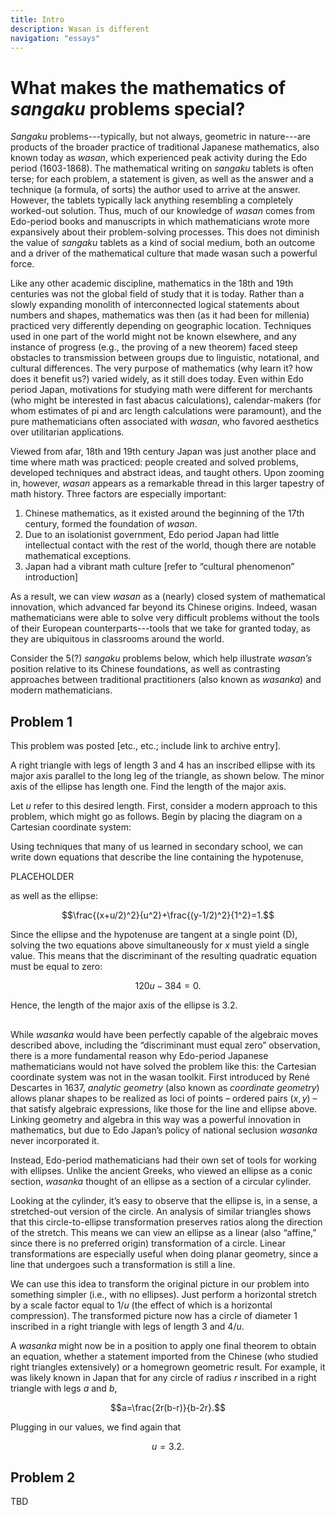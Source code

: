 ```yaml
---
title: Intro
description: Wasan is different
navigation: "essays"
---
```

# What makes the mathematics of _sangaku_ problems special?

_Sangaku_ problems---typically, but not always, geometric in nature---are products of the broader practice of traditional Japanese mathematics, also known today as _wasan_, which experienced peak activity during the Edo period (1603-1868). The mathematical writing on _sangaku_ tablets is often terse; for each problem, a statement is given, as well as the answer and a technique (a formula, of sorts) the author used to arrive at the answer. However, the tablets typically lack anything resembling a completely worked-out solution. Thus, much of our knowledge of _wasan_ comes from Edo-period books and manuscripts in which mathematicians wrote more expansively about their problem-solving processes. This does not diminish the value of _sangaku_ tablets as a kind of social medium, both an outcome and a driver of the mathematical culture that made wasan such a powerful force.

Like any other academic discipline, mathematics in the 18th and 19th centuries was not the global field of study that it is today. Rather than a slowly expanding monolith of interconnected logical statements about numbers and shapes, mathematics was then (as it had been for millenia) practiced very differently depending on geographic location. Techniques used in one part of the world might not be known elsewhere, and any instance of progress (e.g., the proving of a new theorem) faced steep obstacles to transmission between groups due to linguistic, notational, and cultural differences. The very purpose of mathematics (why learn it? how does it benefit us?) varied widely, as it still does today. Even within Edo period Japan, motivations for studying math were different for merchants (who might be interested in fast abacus calculations), calendar-makers (for whom estimates of pi and arc length calculations were paramount), and the pure mathematicians often associated with _wasan_, who favored aesthetics over utilitarian applications.

Viewed from afar, 18th and 19th century Japan was just another place and time where math was practiced: people created and solved problems, developed techniques and abstract ideas, and taught others. Upon zooming in, however, _wasan_ appears as a remarkable thread in this larger tapestry of math history. Three factors are especially important:

1. Chinese mathematics, as it existed around the beginning of the 17th century, formed the foundation of _wasan_.
2. Due to an isolationist government, Edo period Japan had little intellectual contact with the rest of the world, though there are notable mathematical exceptions.
3. Japan had a vibrant math culture [refer to “cultural phenomenon” introduction]

As a result, we can view _wasan_ as a (nearly) closed system of mathematical innovation, which advanced far beyond its Chinese origins. Indeed, wasan mathematicians were able to solve very difficult problems without the tools of their European counterparts---tools that we take for granted today, as they are ubiquitous in classrooms around the world.

Consider the 5(?) _sangaku_ problems below, which help illustrate _wasan’s_ position relative to its Chinese foundations, as well as contrasting approaches between traditional practitioners (also known as _wasanka_) and modern mathematicians.

## Problem 1 

This problem was posted [etc., etc.; include link to archive entry].

A right triangle with legs of length 3 and 4 has an inscribed ellipse with its major axis parallel to the long leg of the triangle, as shown below. The minor axis of the ellipse has length one. Find the length of the major axis.



Let $u$ refer to this desired length. First, consider a modern approach to this problem, which might go as follows. Begin by placing the diagram on a Cartesian coordinate system:



Using techniques that many of us learned in secondary school, we can write down equations that describe the line containing the hypotenuse,

PLACEHOLDER


as well as the ellipse:

$$\frac{(x+u/2)^2}{u^2}+\frac{(y-1/2)^2}{1^2}=1.$$


Since the ellipse and the hypotenuse are tangent at a single point (D), solving the two equations above simultaneously for $x$ must yield a single value. This means that the discriminant of the resulting quadratic equation must be equal to zero:

$$120u-384=0.$$

Hence, the length of the major axis of the ellipse is 3.2.

<h2></h2>

While _wasanka_ would have been perfectly capable of the algebraic moves described above, including the “discriminant must equal zero” observation, there is a more fundamental reason why Edo-period Japanese mathematicians would not have solved the problem like this: the Cartesian coordinate system was not in the wasan toolkit. First introduced by René Descartes in 1637, _analytic geometry_ (also known as _coordinate geometry_) allows planar shapes to be realized as loci of points – ordered pairs $(x,y)$ – that satisfy algebraic expressions, like those for the line and ellipse above. Linking geometry and algebra in this way was a powerful innovation in mathematics, but due to Edo Japan’s policy of national seclusion _wasanka_ never incorporated it.

Instead, Edo-period mathematicians had their own set of tools for working with ellipses. Unlike the ancient Greeks, who viewed an ellipse as a conic section, _wasanka_ thought of an ellipse as a section of a circular cylinder.



Looking at the cylinder, it’s easy to observe that the ellipse is, in a sense, a stretched-out version of the circle. An analysis of similar triangles shows that this circle-to-ellipse transformation preserves ratios along the direction of the stretch. This means we can view an ellipse as a linear (also “affine,” since there is no preferred origin) transformation of a circle. Linear transformations are especially useful when doing planar geometry, since a line that undergoes such a transformation is still a line.

We can use this idea to transform the original picture in our problem into something simpler (i.e., with no ellipses). Just perform a horizontal stretch by a scale factor equal to $1/u$ (the effect of which is a horizontal compression). The transformed picture now has a circle of diameter $1$ inscribed in a right triangle with legs of length $3$ and $4/u$.



A _wasanka_ might now be in a position to apply one final theorem to obtain an equation, whether a statement imported from the Chinese (who studied right triangles extensively) or a homegrown geometric result. For example, it was likely known in Japan that for any circle of radius $r$ inscribed in a right triangle with legs $a$ and $b$,

$$a=\frac{2r(b-r)}{b-2r}.$$


Plugging in our values, we find again that 

$$u=3.2.$$



## Problem 2

TBD

